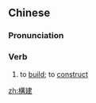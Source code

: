 {{also|构建}}
==Chinese==
{{zh-forms|s=构建}}

===Pronunciation===
{{zh-pron
|m=gòujiàn
|cat=v
}}

===Verb===
{{zh-verb}}

# to [[build]]; to [[construct]]
#: {{zh-x|構建 和諧 家園|'''''building''' a harmonious home''}}

[[zh:構建]]